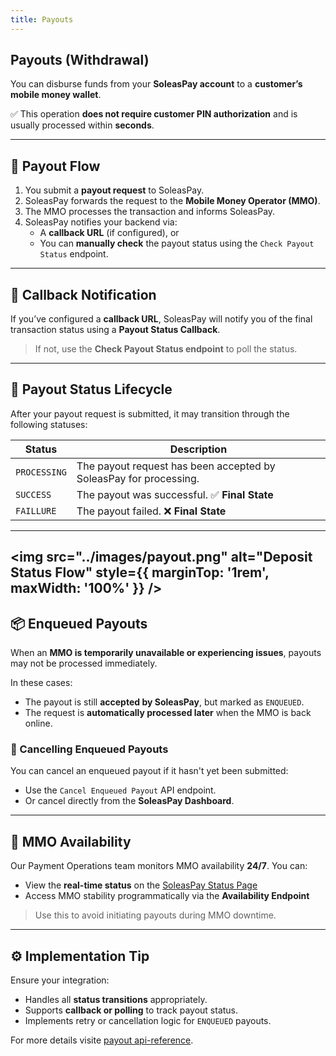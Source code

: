 ```yaml
---
title: Payouts
---
```


##  Payouts (Withdrawal)

You can disburse funds from your **SoleasPay account** to a **customer’s mobile money wallet**.

✅ This operation **does not require customer PIN authorization** and is usually processed within **seconds**.

---

## 🔁 Payout Flow

1. You submit a **payout request** to SoleasPay.
2. SoleasPay forwards the request to the **Mobile Money Operator (MMO)**.
3. The MMO processes the transaction and informs SoleasPay.
4. SoleasPay notifies your backend via:
   - A **callback URL** (if configured), or
   - You can **manually check** the payout status using the `Check Payout Status` endpoint.

---

## 🔔 Callback Notification

If you’ve configured a **callback URL**, SoleasPay will notify you of the final transaction status using a **Payout Status Callback**.

> If not, use the **Check Payout Status endpoint** to poll the status.

---

## 📌 Payout Status Lifecycle

After your payout request is submitted, it may transition through the following statuses:

| Status      | Description                                                                  |
|-------------|------------------------------------------------------------------------------|
| `PROCESSING`  | The payout request has been accepted by SoleasPay for processing.              |
| `SUCCESS` | The payout was successful. ✅ **Final State**                                 |
| `FAILLURE`    | The payout failed. ❌ **Final State**                                          |

---
<img src="../images/payout.png" alt="Deposit Status Flow" style={{ marginTop: '1rem', maxWidth: '100%' }} />
---
## 📦 Enqueued Payouts

When an **MMO is temporarily unavailable or experiencing issues**, payouts may not be processed immediately.

In these cases:

- The payout is still **accepted by SoleasPay**, but marked as `ENQUEUED`.
- The request is **automatically processed later** when the MMO is back online.

### 🛑 Cancelling Enqueued Payouts

You can cancel an enqueued payout if it hasn't yet been submitted:

- Use the `Cancel Enqueued Payout` API endpoint.
- Or cancel directly from the **SoleasPay Dashboard**.

---

## 📡 MMO Availability

Our Payment Operations team monitors MMO availability **24/7**. You can:

- View the **real-time status** on the [SoleasPay Status Page](https://soleaspay.com)
- Access MMO stability programmatically via the **Availability Endpoint**

> Use this to avoid initiating payouts during MMO downtime.

---

## ⚙️ Implementation Tip

Ensure your integration:
- Handles all **status transitions** appropriately.
- Supports **callback or polling** to track payout status.
- Implements retry or cancellation logic for `ENQUEUED` payouts.


For more details visite  [payout api-reference](https://doc.soleaspay.com/api-reference/endpoint/disbursePayment). 
